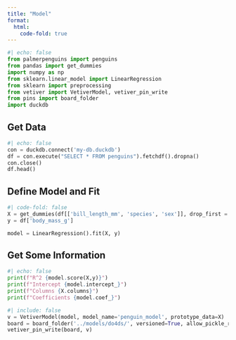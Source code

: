 ```yaml
---
title: "Model"
format:
  html:
    code-fold: true
---
```



```python
#| echo: false
from palmerpenguins import penguins
from pandas import get_dummies
import numpy as np
from sklearn.linear_model import LinearRegression
from sklearn import preprocessing
from vetiver import VetiverModel, vetiver_pin_write
from pins import board_folder
import duckdb
```

## Get Data


```python
#| echo: false
con = duckdb.connect('my-db.duckdb')
df = con.execute("SELECT * FROM penguins").fetchdf().dropna()
con.close()
df.head()
```

## Define Model and Fit


```python
#| code-fold: false
X = get_dummies(df[['bill_length_mm', 'species', 'sex']], drop_first = True)
y = df['body_mass_g']

model = LinearRegression().fit(X, y)
```

## Get Some Information


```python
#| echo: false
print(f"R^2 {model.score(X,y)}")
print(f"Intercept {model.intercept_}")
print(f"Columns {X.columns}")
print(f"Coefficients {model.coef_}")
```

```python
#| include: false
v = VetiverModel(model, model_name='penguin_model', prototype_data=X)
board = board_folder('../models/do4ds/', versioned=True, allow_pickle_read=True)
vetiver_pin_write(board, v)
```
